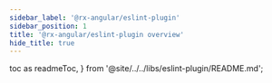 ```yaml
---
sidebar_label: '@rx-angular/eslint-plugin'
sidebar_position: 1
title: '@rx-angular/eslint-plugin overview'
hide_title: true
---
```


  toc as readmeToc,
} from '@site/../../libs/eslint-plugin/README.md';

<Readme />

<!-- Workaround for generating table of contents -->
<!-- See https://github.com/facebook/docusaurus/issues/3915#issuecomment-896193142 -->

